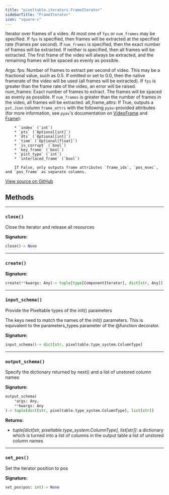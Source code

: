 ```yaml
---
title: "pixeltable.iterators.FrameIterator"
sidebarTitle: "FrameIterator"
icon: "square-c"
---
```


Iterator over frames of a video. At most one of `fps` or `num_frames` may be specified. If `fps` is specified, then frames will be extracted at the specified rate (frames per second). If `num_frames` is specified, then the exact number of frames will be extracted. If neither is specified, then all frames will be extracted. The first frame of the video will always be extracted, and the remaining frames will be spaced as evenly as possible.

Args: fps: Number of frames to extract per second of video. This may be a fractional value, such as 0.5. If omitted or set to 0.0, then the native framerate of the video will be used (all frames will be extracted). If `fps` is greater than the frame rate of the video, an error will be raised. num_frames: Exact number of frames to extract. The frames will be spaced as evenly as possible. If `num_frames` is greater than the number of frames in the video, all frames will be extracted. all_frame_attrs: If True, outputs a `pxt.Json` column `frame_attrs` with the following `pyav`-provided attributes (for more information, see `pyav`'s documentation on [VideoFrame](https://pyav.org/docs/develop/api/video.html#module-av.video.frame) and [Frame](https://pyav.org/docs/develop/api/frame.html)):

        * `index` (`int`)
        * `pts` (`Optional[int]`)
        * `dts` (`Optional[int]`)
        * `time` (`Optional[float]`)
        * `is_corrupt` (`bool`)
        * `key_frame` (`bool`)
        * `pict_type` (`int`)
        * `interlaced_frame` (`bool`)

        If False, only outputs frame attributes `frame_idx`, `pos_msec`, and `pos_frame` as separate columns.


<a href="https://github.com/pixeltable/pixeltable/blob/latest/pixeltable/iterators/video.py#L25" target="_blank">View source on GitHub</a>

## Methods


---

### `close()`

Close the iterator and release all resources


**Signature:**

```python
close()-> None
```


---

### `create()`

**Signature:**

```python
create(**kwargs: Any)-> tuple[type[ComponentIterator], dict[str, Any]]
```


---

### `input_schema()`

Provide the Pixeltable types of the init() parameters


The keys need to match the names of the init() parameters. This is equivalent to the parameters_types parameter of the @function decorator.


**Signature:**

```python
input_schema()-> dict[str, pixeltable.type_system.ColumnType]
```


---

### `output_schema()`

Specify the dictionary returned by next() and a list of unstored column names


**Signature:**

```python
output_schema(
    *args: Any,
    **kwargs: Any
)-> tuple[dict[str, pixeltable.type_system.ColumnType], list[str]]
```

**Returns:**

- *tuple[dict[str, pixeltable.type_system.ColumnType], list[str]]*: a dictionary which is turned into a list of columns in the output table a list of unstored column names



---

### `set_pos()`

Set the iterator position to pos


**Signature:**

```python
set_pos(pos: int)-> None
```

